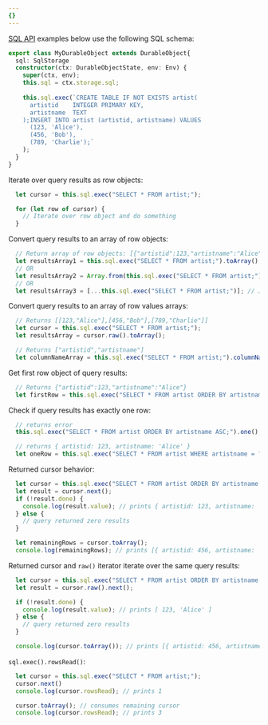 ```yaml
---
{}
---
```



[SQL API](/durable-objects/api/storage-api/#sqlexec) examples below use the following SQL schema:

```ts
export class MyDurableObject extends DurableObject{
  sql: SqlStorage
  constructor(ctx: DurableObjectState, env: Env) {
    super(ctx, env);
    this.sql = ctx.storage.sql;
    
    this.sql.exec(`CREATE TABLE IF NOT EXISTS artist( 
      artistid    INTEGER PRIMARY KEY, 
      artistname  TEXT
    );INSERT INTO artist (artistid, artistname) VALUES 
      (123, 'Alice'),
      (456, 'Bob'),
      (789, 'Charlie');`
    );
  }
}
```

Iterate over query results as row objects:
```ts
  let cursor = this.sql.exec("SELECT * FROM artist;");

  for (let row of cursor) {
    // Iterate over row object and do something
  }
```

Convert query results to an array of row objects:
```ts
  // Return array of row objects: [{"artistid":123,"artistname":"Alice"},{"artistid":456,"artistname":"Bob"},{"artistid":789,"artistname":"Charlie"}]
  let resultsArray1 = this.sql.exec("SELECT * FROM artist;").toArray();
  // OR
  let resultsArray2 = Array.from(this.sql.exec("SELECT * FROM artist;"));
  // OR
  let resultsArray3 = [...this.sql.exec("SELECT * FROM artist;")]; // JavaScript spread syntax
```

Convert query results to an array of row values arrays:
```ts
  // Returns [[123,"Alice"],[456,"Bob"],[789,"Charlie"]]
  let cursor = this.sql.exec("SELECT * FROM artist;");
  let resultsArray = cursor.raw().toArray();

  // Returns ["artistid","artistname"]
  let columnNameArray = this.sql.exec("SELECT * FROM artist;").columnNames().toArray();
```

Get first row object of query results:
```ts
  // Returns {"artistid":123,"artistname":"Alice"}
  let firstRow = this.sql.exec("SELECT * FROM artist ORDER BY artistname DESC;").toArray()[0];
```

Check if query results has exactly one row:
```ts
  // returns error
  this.sql.exec("SELECT * FROM artist ORDER BY artistname ASC;").one();

  // returns { artistid: 123, artistname: 'Alice' }
  let oneRow = this.sql.exec("SELECT * FROM artist WHERE artistname = ?;", "Alice").one()
```

Returned cursor behavior:
```ts
  let cursor = this.sql.exec("SELECT * FROM artist ORDER BY artistname ASC;");
  let result = cursor.next();
  if (!result.done) {
    console.log(result.value); // prints { artistid: 123, artistname: 'Alice' }
  } else {
    // query returned zero results
  }

  let remainingRows = cursor.toArray();
  console.log(remainingRows); // prints [{ artistid: 456, artistname: 'Bob' },{ artistid: 789, artistname: 'Charlie' }]
```

Returned cursor and `raw()` iterator iterate over the same query results:
```ts
  let cursor = this.sql.exec("SELECT * FROM artist ORDER BY artistname ASC;");
  let result = cursor.raw().next();

  if (!result.done) {
    console.log(result.value); // prints [ 123, 'Alice' ]
  } else {
    // query returned zero results
  }

  console.log(cursor.toArray()); // prints [{ artistid: 456, artistname: 'Bob' },{ artistid: 789, artistname: 'Charlie' }]
```

`sql.exec().rowsRead()`:
```ts
  let cursor = this.sql.exec("SELECT * FROM artist;");
  cursor.next()
  console.log(cursor.rowsRead); // prints 1

  cursor.toArray(); // consumes remaining cursor
  console.log(cursor.rowsRead); // prints 3
```

